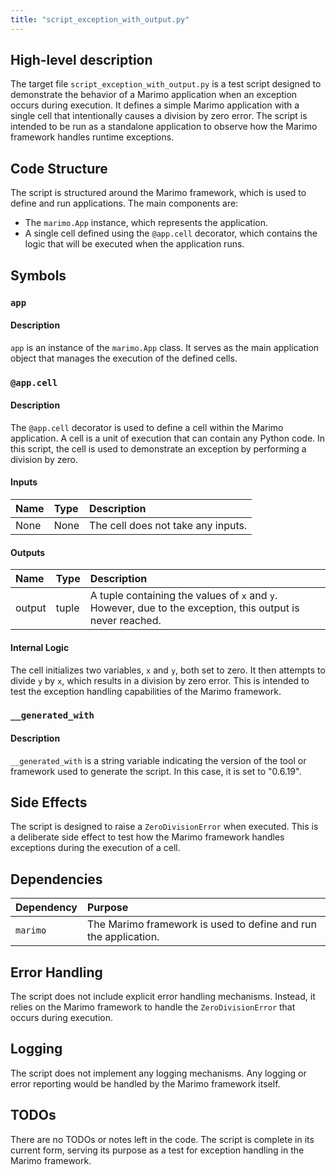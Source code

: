 ```yaml
---
title: "script_exception_with_output.py"
---
```


## High-level description

The target file `script_exception_with_output.py` is a test script designed to demonstrate the behavior of a Marimo application when an exception occurs during execution. It defines a simple Marimo application with a single cell that intentionally causes a division by zero error. The script is intended to be run as a standalone application to observe how the Marimo framework handles runtime exceptions.

## Code Structure

The script is structured around the Marimo framework, which is used to define and run applications. The main components are:
- The `marimo.App` instance, which represents the application.
- A single cell defined using the `@app.cell` decorator, which contains the logic that will be executed when the application runs.

## Symbols

### `app`
#### Description
`app` is an instance of the `marimo.App` class. It serves as the main application object that manages the execution of the defined cells.

### `@app.cell`
#### Description
The `@app.cell` decorator is used to define a cell within the Marimo application. A cell is a unit of execution that can contain any Python code. In this script, the cell is used to demonstrate an exception by performing a division by zero.

#### Inputs
| Name | Type | Description |
|:-----|:-----|:------------|
| None | None | The cell does not take any inputs. |

#### Outputs
| Name | Type | Description |
|:-----|:-----|:------------|
| output | tuple | A tuple containing the values of `x` and `y`. However, due to the exception, this output is never reached. |

#### Internal Logic
The cell initializes two variables, `x` and `y`, both set to zero. It then attempts to divide `y` by `x`, which results in a division by zero error. This is intended to test the exception handling capabilities of the Marimo framework.

### `__generated_with`
#### Description
`__generated_with` is a string variable indicating the version of the tool or framework used to generate the script. In this case, it is set to "0.6.19".

## Side Effects

The script is designed to raise a `ZeroDivisionError` when executed. This is a deliberate side effect to test how the Marimo framework handles exceptions during the execution of a cell.

## Dependencies

| Dependency | Purpose |
|:-----------|:--------|
| `marimo` | The Marimo framework is used to define and run the application. |

## Error Handling

The script does not include explicit error handling mechanisms. Instead, it relies on the Marimo framework to handle the `ZeroDivisionError` that occurs during execution.

## Logging

The script does not implement any logging mechanisms. Any logging or error reporting would be handled by the Marimo framework itself.

## TODOs

There are no TODOs or notes left in the code. The script is complete in its current form, serving its purpose as a test for exception handling in the Marimo framework.